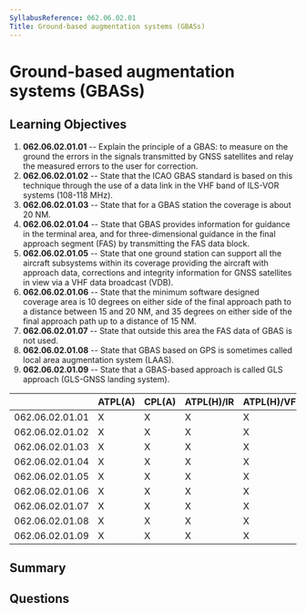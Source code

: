 ```yaml
---
SyllabusReference: 062.06.02.01
Title: Ground-based augmentation systems (GBASs)
---
```


# Ground-based augmentation systems (GBASs)

## Learning Objectives

1. **062.06.02.01.01** -- Explain the principle of a GBAS: to measure on the
   ground the errors in the signals transmitted by GNSS satellites and relay the
   measured errors to the user for correction.
2. **062.06.02.01.02** -- State that the ICAO GBAS standard is based on this
   technique through the use of a data link in the VHF band of ILS-VOR systems
   (108-118 MHz).
3. **062.06.02.01.03** -- State that for a GBAS station the coverage is about 20
   NM.
4. **062.06.02.01.04** -- State that GBAS provides information for guidance in the
   terminal area, and for three-dimensional guidance in the final approach
   segment (FAS) by transmitting the FAS data block.
5. **062.06.02.01.05** -- State that one ground station can support all the
   aircraft subsystems within its coverage providing the aircraft with approach
   data, corrections and integrity information for GNSS satellites in view via a
   VHF data broadcast (VDB).
6. **062.06.02.01.06** -- State that the minimum software designed coverage area
   is 10 degrees on either side of the final approach path to a distance between
   15 and 20 NM, and 35 degrees on either side of the final approach path up to
   a distance of 15 NM.
7. **062.06.02.01.07** -- State that outside this area the FAS data of GBAS is not
   used.
8. **062.06.02.01.08** -- State that GBAS based on GPS is sometimes called local
   area augmentation system (LAAS).
9. **062.06.02.01.09** -- State that a GBAS-based approach is called GLS approach
   (GLS-GNSS landing system).

|                 | ATPL(A) | CPL(A) | ATPL(H)/IR | ATPL(H)/VFR | CPL(H) | IR  | CBIR(A) |
| --------------- | ------- | ------ | ---------- | ----------- | ------ | --- | ------- |
| 062.06.02.01.01 | X       | X      | X          | X           | X      | X   | X       |
| 062.06.02.01.02 | X       | X      | X          | X           | X      | X   | X       |
| 062.06.02.01.03 | X       | X      | X          | X           | X      | X   | X       |
| 062.06.02.01.04 | X       | X      | X          | X           | X      | X   | X       |
| 062.06.02.01.05 | X       | X      | X          | X           | X      | X   |         |
| 062.06.02.01.06 | X       | X      | X          | X           | X      | X   |         |
| 062.06.02.01.07 | X       | X      | X          | X           | X      | X   |         |
| 062.06.02.01.08 | X       | X      | X          | X           | X      | X   |         |
| 062.06.02.01.09 | X       | X      | X          | X           | X      | X   |         |

## Summary

## Questions

